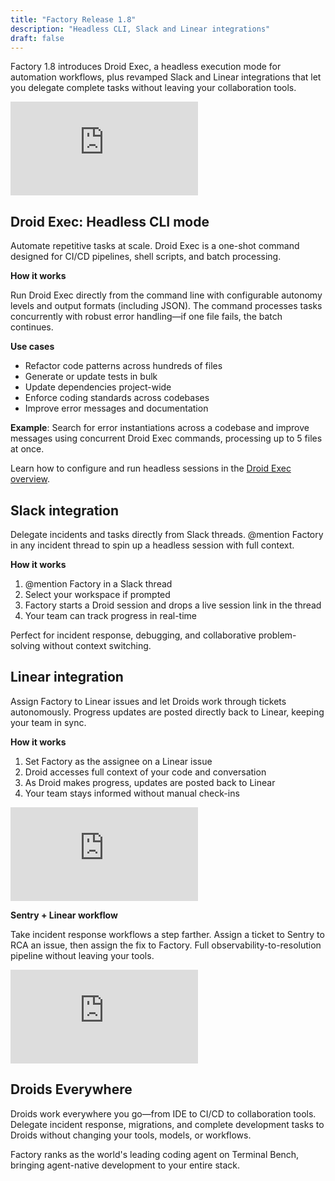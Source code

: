 ```yaml
---
title: "Factory Release 1.8"
description: "Headless CLI, Slack and Linear integrations"
draft: false
---
```


Factory 1.8 introduces Droid Exec, a headless execution mode for automation workflows, plus revamped Slack and Linear integrations that let you delegate complete tasks without leaving your collaboration tools.

<iframe
  className="w-full aspect-video rounded-xl"
  src="https://www.youtube.com/embed/48cDQQU1HxQ"
  title="YouTube video player"
  frameBorder="0"
  allow="accelerometer; autoplay; clipboard-write; encrypted-media; gyroscope; picture-in-picture"
  allowFullScreen
></iframe>

## Droid Exec: Headless CLI mode

Automate repetitive tasks at scale. Droid Exec is a one-shot command designed for CI/CD pipelines, shell scripts, and batch processing.

**How it works**

Run Droid Exec directly from the command line with configurable autonomy levels and output formats (including JSON). The command processes tasks concurrently with robust error handling—if one file fails, the batch continues.

**Use cases**

- Refactor code patterns across hundreds of files
- Generate or update tests in bulk
- Update dependencies project-wide
- Enforce coding standards across codebases
- Improve error messages and documentation

**Example**: Search for error instantiations across a codebase and improve messages using concurrent Droid Exec commands, processing up to 5 files at once.

<Note>Learn how to configure and run headless sessions in the [Droid Exec overview](/cli/droid-exec/overview).</Note>

## Slack integration

Delegate incidents and tasks directly from Slack threads. @mention Factory in any incident thread to spin up a headless session with full context.

**How it works**

1. @mention Factory in a Slack thread
2. Select your workspace if prompted
3. Factory starts a Droid session and drops a live session link in the thread
4. Your team can track progress in real-time

Perfect for incident response, debugging, and collaborative problem-solving without context switching.

## Linear integration

Assign Factory to Linear issues and let Droids work through tickets autonomously. Progress updates are posted directly back to Linear, keeping your team in sync.

**How it works**

1. Set Factory as the assignee on a Linear issue
2. Droid accesses full context of your code and conversation
3. As Droid makes progress, updates are posted back to Linear
4. Your team stays informed without manual check-ins

<iframe
  className="w-full aspect-video rounded-xl"
  src="https://www.youtube.com/embed/bvEp0X9hSaI"
  title="YouTube video player"
  frameBorder="0"
  allow="accelerometer; autoplay; clipboard-write; encrypted-media; gyroscope; picture-in-picture"
  allowFullScreen
></iframe>

**Sentry + Linear workflow**

Take incident response workflows a step farther. Assign a ticket to Sentry to RCA an issue, then assign the fix to Factory. Full observability-to-resolution pipeline without leaving your tools.

<iframe
  className="w-full aspect-video rounded-xl"
  src="https://www.youtube.com/embed/JmBHGKqtqJo"
  title="YouTube video player"
  frameBorder="0"
  allow="accelerometer; autoplay; clipboard-write; encrypted-media; gyroscope; picture-in-picture"
  allowFullScreen
></iframe>

## Droids Everywhere

Droids work everywhere you go—from IDE to CI/CD to collaboration tools. Delegate incident response, migrations, and complete development tasks to Droids without changing your tools, models, or workflows.

Factory ranks as the world's leading coding agent on Terminal Bench, bringing agent-native development to your entire stack.
